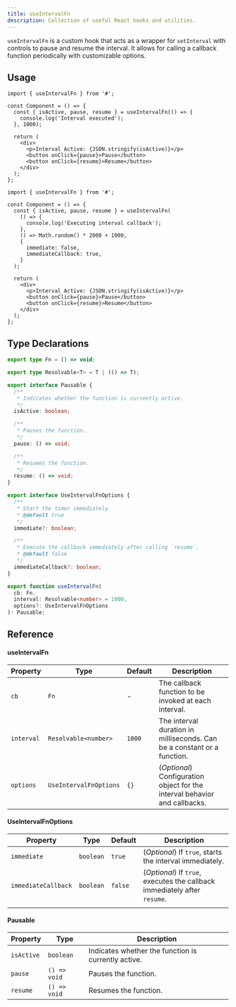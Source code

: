 ```yaml
---
title: useIntervalFn
description: Collection of useful React hooks and utilities.
---
```


`useIntervalFn` is a custom hook that acts as a wrapper for `setInterval` with controls to pause and resume the interval. It allows for calling a callback function periodically with customizable options.

## Usage

```tsx
import { useIntervalFn } from '#';

const Component = () => {
  const { isActive, pause, resume } = useIntervalFn(() => {
    console.log('Interval executed');
  }, 1000);

  return (
    <div>
      <p>Interval Active: {JSON.stringify(isActive)}</p>
      <button onClick={pause}>Pause</button>
      <button onClick={resume}>Resume</button>
    </div>
  );
};
```

```tsx
import { useIntervalFn } from '#';

const Component = () => {
  const { isActive, pause, resume } = useIntervalFn(
    () => {
      console.log('Executing interval callback');
    },
    () => Math.random() * 2000 + 1000,
    {
      immediate: false,
      immediateCallback: true,
    }
  );

  return (
    <div>
      <p>Interval Active: {JSON.stringify(isActive)}</p>
      <button onClick={pause}>Pause</button>
      <button onClick={resume}>Resume</button>
    </div>
  );
};
```

## Type Declarations

```ts
export type Fn = () => void;

export type Resolvable<T> = T | (() => T);

export interface Pausable {
  /**
   * Indicates whether the function is currently active.
   */
  isActive: boolean;

  /**
   * Pauses the function.
   */
  pause: () => void;

  /**
   * Resumes the function.
   */
  resume: () => void;
}

export interface UseIntervalFnOptions {
  /**
   * Start the timer immediately.
   * @default true
   */
  immediate?: boolean;

  /**
   * Execute the callback immediately after calling `resume`.
   * @default false
   */
  immediateCallback?: boolean;
}

export function useIntervalFn(
  cb: Fn,
  interval: Resolvable<number> = 1000,
  options?: UseIntervalFnOptions
): Pausable;
```

## Reference

#### useIntervalFn

| Property   | Type                   | Default | Description                                                                |
| ---------- | ---------------------- | ------- | -------------------------------------------------------------------------- |
| `cb`       | `Fn`                   | -       | The callback function to be invoked at each interval.                      |
| `interval` | `Resolvable<number>`   | `1000`  | The interval duration in milliseconds. Can be a constant or a function.    |
| `options`  | `UseIntervalFnOptions` | `{}`    | (_Optional_) Configuration object for the interval behavior and callbacks. |

#### UseIntervalFnOptions

| Property            | Type      | Default | Description                                                               |
| ------------------- | --------- | ------- | ------------------------------------------------------------------------- |
| `immediate`         | `boolean` | `true`  | (_Optional_) If `true`, starts the interval immediately.                  |
| `immediateCallback` | `boolean` | `false` | (_Optional_) If `true`, executes the callback immediately after `resume`. |
|                     |

#### Pausable

| Property   | Type         | Description                                         |
| ---------- | ------------ | --------------------------------------------------- |
| `isActive` | `boolean`    | Indicates whether the function is currently active. |
| `pause`    | `() => void` | Pauses the function.                                |
| `resume`   | `() => void` | Resumes the function.                               |
